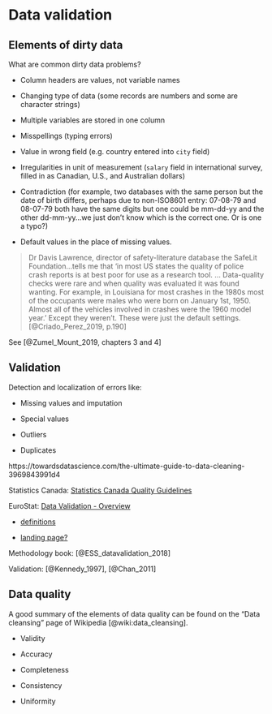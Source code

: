 # Data validation {#validation}



## Elements of dirty data

What are common dirty data problems?

* Column headers are values, not variable names

* Changing type of data (some records are numbers and some are character strings)

* Multiple variables are stored in one column 

* Misspellings (typing errors)

* Value in wrong field (e.g. country entered into `city` field)

* Irregularities in unit of measurement (`salary` field in international survey, filled in as Canadian, U.S., and Australian dollars)

* Contradiction (for example, two databases with the same person but the date of birth differs, perhaps due to non-ISO8601 entry: 07-08-79 and 08-07-79 both have the same digits but one could be mm-dd-yy and the other dd-mm-yy...we just don't know which is the correct one. Or is one a typo?)

* Default values in the place of missing values.

> Dr Davis Lawrence, director of safety-literature database the SafeLit Foundation...tells me that 'in most US states the quality of police crash reports is at best poor for use as a research tool. ... Data-quality checks were rare and when quality was evaluated it was found wanting. For example, in Louisiana for most crashes in the 1980s most of the occupants were males who were born on January 1st, 1950. Almost all of the vehicles involved in crashes were the 1960 model year.' Except they weren't. These were just the default settings. [@Criado_Perez_2019, p.190]


See [@Zumel_Mount_2019, chapters 3 and 4]


## Validation

Detection and localization of errors like:

* Missing values and imputation

* Special values

* Outliers

* Duplicates


https://towardsdatascience.com/the-ultimate-guide-to-data-cleaning-3969843991d4


Statistics Canada: [Statistics Canada Quality Guidelines](https://www150.statcan.gc.ca/n1/en/catalogue/12-539-X)



EuroStat: [Data Validation - Overview](https://ec.europa.eu/eurostat/cros/content/data-validation-overview_en)

* [definitions](https://ec.europa.eu/eurostat/cros/content/definitions_en)

* [landing page?](https://ec.europa.eu/eurostat/data/data-validation)

Methodology book: [@ESS_datavalidation_2018]


Validation: [@Kennedy_1997], [@Chan_2011]


## Data quality

A good summary of the elements of data quality can be found on the "Data cleansing" page of Wikipedia [@wiki:data_cleansing].

* Validity

* Accuracy

* Completeness

* Consistency

* Uniformity

